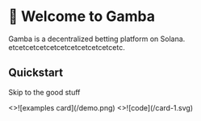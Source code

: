 
# 👋 Welcome to Gamba

Gamba is a decentralized betting platform on Solana. etcetcetcetcetcetcetcetcetcetcetc.

## Quickstart

Skip to the good stuff

<Cards num={2}>
  <Card image arrow title="Examples" href="/docs/examples">
    <>![examples card](/demo.png)</>
  </Card>
  <Card image arrow title="Liqudity Pools" href="/docs/pools">
    <>![code](/card-1.svg)</>
  </Card>
</Cards>
